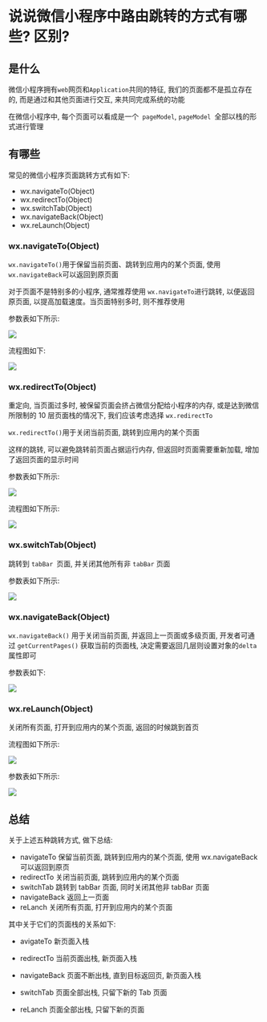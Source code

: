 # 说说微信小程序中路由跳转的方式有哪些? 区别? 

## 是什么

微信小程序拥有`web`网页和`Application`共同的特征, 我们的页面都不是孤立存在的, 而是通过和其他页面进行交互, 来共同完成系统的功能

在微信小程序中, 每个页面可以看成是一个` pageModel`, `pageModel `全部以栈的形式进行管理

## 有哪些

常见的微信小程序页面跳转方式有如下: 

- wx.navigateTo(Object)
- wx.redirectTo(Object)
- wx.switchTab(Object)
- wx.navigateBack(Object)
- wx.reLaunch(Object)

### wx.navigateTo(Object)

`wx.navigateTo()`用于保留当前页面、跳转到应用内的某个页面, 使用 `wx.navigateBack`可以返回到原页面

对于页面不是特别多的小程序, 通常推荐使用 `wx.navigateTo`进行跳转,  以便返回原页面, 以提高加载速度。当页面特别多时, 则不推荐使用

参数表如下所示: 

![](https://static.vue-js.com/5e524ea0-31a5-11ec-8e64-91fdec0f05a1.png)

流程图如下: 

![](https://static.vue-js.com/68f033e0-31a5-11ec-8e64-91fdec0f05a1.png)

### wx.redirectTo(Object)

重定向, 当页面过多时, 被保留页面会挤占微信分配给小程序的内存, 或是达到微信所限制的 10 层页面栈的情况下, 我们应该考虑选择 `wx.redirectTo`

`wx.redirectTo()`用于关闭当前页面, 跳转到应用内的某个页面

这样的跳转, 可以避免跳转前页面占据运行内存, 但返回时页面需要重新加载, 增加了返回页面的显示时间

参数表如下所示: 

![](https://static.vue-js.com/76066c20-31a5-11ec-8e64-91fdec0f05a1.png)

流程图如下所示: 

![](https://static.vue-js.com/828c4b40-31a5-11ec-a752-75723a64e8f5.png)

### wx.switchTab(Object)

跳转到 `tabBar `页面, 并关闭其他所有非 `tabBar` 页面

参数表如下所示: 

![](https://static.vue-js.com/968869d0-31a5-11ec-a752-75723a64e8f5.png)

### wx.navigateBack(Object)

`wx.navigateBack()` 用于关闭当前页面, 并返回上一页面或多级页面, 开发者可通过 `getCurrentPages()` 获取当前的页面栈, 决定需要返回几层则设置对象的`delta`属性即可

参数表如下: 

![](https://static.vue-js.com/a28d8030-31a5-11ec-a752-75723a64e8f5.png)


### wx.reLaunch(Object)

关闭所有页面, 打开到应用内的某个页面, 返回的时候跳到首页

流程图如下所示: 

![](https://static.vue-js.com/accca3a0-31a5-11ec-8e64-91fdec0f05a1.png)

参数表如下所示: 

![](https://static.vue-js.com/b98c7e80-31a5-11ec-8e64-91fdec0f05a1.png)

## 总结

关于上述五种跳转方式, 做下总结: 

- navigateTo 保留当前页面, 跳转到应用内的某个页面, 使用 wx.navigateBack 可以返回到原页
- redirectTo 关闭当前页面, 跳转到应用内的某个页面
- switchTab 跳转到 tabBar 页面, 同时关闭其他非 tabBar 页面
- navigateBack 返回上一页面
- reLanch 关闭所有页面, 打开到应用内的某个页面

其中关于它们的页面栈的关系如下: 

- avigateTo 新页面入栈

- redirectTo 当前页面出栈, 新页面入栈
- navigateBack 页面不断出栈, 直到目标返回页, 新页面入栈
- switchTab 页面全部出栈, 只留下新的 Tab 页面
- reLanch 页面全部出栈, 只留下新的页面
